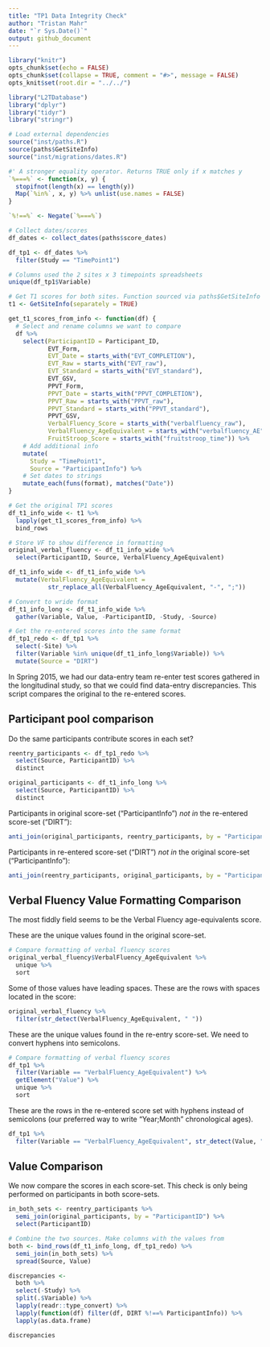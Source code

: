 ```yaml
---
title: "TP1 Data Integrity Check"
author: "Tristan Mahr"
date: "`r Sys.Date()`"
output: github_document
---
```


```r
library("knitr")
opts_chunk$set(echo = FALSE)
opts_chunk$set(collapse = TRUE, comment = "#>", message = FALSE)
opts_knit$set(root.dir = "../../")
```

```r
library("L2TDatabase")
library("dplyr")
library("tidyr")
library("stringr")

# Load external dependencies
source("inst/paths.R")
source(paths$GetSiteInfo)
source("inst/migrations/dates.R")

#' A stronger equality operator. Returns TRUE only if x matches y
`%===%` <- function(x, y) {
  stopifnot(length(x) == length(y))
  Map(`%in%`, x, y) %>% unlist(use.names = FALSE)
}

`%!==%` <- Negate(`%===%`)

# Collect dates/scores
df_dates <- collect_dates(paths$score_dates)

df_tp1 <- df_dates %>%
  filter(Study == "TimePoint1")

# Columns used the 2 sites x 3 timepoints spreadsheets
unique(df_tp1$Variable)

# Get T1 scores for both sites. Function sourced via paths$GetSiteInfo
t1 <- GetSiteInfo(separately = TRUE)

get_t1_scores_from_info <- function(df) {
  # Select and rename columns we want to compare
  df %>%
    select(ParticipantID = Participant_ID,
           EVT_Form,
           EVT_Date = starts_with("EVT_COMPLETION"),
           EVT_Raw = starts_with("EVT_raw"),
           EVT_Standard = starts_with("EVT_standard"),
           EVT_GSV,
           PPVT_Form,
           PPVT_Date = starts_with("PPVT_COMPLETION"),
           PPVT_Raw = starts_with("PPVT_raw"),
           PPVT_Standard = starts_with("PPVT_standard"),
           PPVT_GSV,
           VerbalFluency_Score = starts_with("verbalfluency_raw"),
           VerbalFluency_AgeEquivalent = starts_with("verbalfluency_AE"),
           FruitStroop_Score = starts_with("fruitstroop_time")) %>%
    # Add additional info
    mutate(
      Study = "TimePoint1",
      Source = "ParticipantInfo") %>%
    # Set dates to strings
    mutate_each(funs(format), matches("Date"))
}

# Get the original TP1 scores
df_t1_info_wide <- t1 %>%
  lapply(get_t1_scores_from_info) %>%
  bind_rows

# Store VF to show difference in formatting
original_verbal_fluency <- df_t1_info_wide %>% 
  select(ParticipantID, Source, VerbalFluency_AgeEquivalent)

df_t1_info_wide <- df_t1_info_wide %>% 
  mutate(VerbalFluency_AgeEquivalent = 
           str_replace_all(VerbalFluency_AgeEquivalent, "-", ";"))

# Convert to wride format
df_t1_info_long <- df_t1_info_wide %>%
  gather(Variable, Value, -ParticipantID, -Study, -Source)

# Get the re-entered scores into the same format
df_tp1_redo <- df_tp1 %>%
  select(-Site) %>%
  filter(Variable %in% unique(df_t1_info_long$Variable)) %>%
  mutate(Source = "DIRT")

```

In Spring 2015, we had our data-entry team re-enter test scores gathered in the
longitudinal study, so that we could find data-entry discrepancies. This script
compares the original to the re-entered scores.

## Participant pool comparison

Do the same participants contribute scores in each set?

```r
reentry_participants <- df_tp1_redo %>% 
  select(Source, ParticipantID) %>% 
  distinct

original_participants <- df_t1_info_long %>% 
  select(Source, ParticipantID) %>% 
  distinct
```

Participants in original score-set ("ParticipantInfo") *not in* the re-entered
score-set ("DIRT"):

```r
anti_join(original_participants, reentry_participants, by = "ParticipantID")
```

Participants in re-entered score-set ("DIRT") *not in* the original score-set 
("ParticipantInfo"):

```r
anti_join(reentry_participants, original_participants, by = "ParticipantID")
```

## Verbal Fluency Value Formatting Comparison

The most fiddly field seems to be the Verbal Fluency age-equivalents score.

These are the unique values found in the original score-set.

```r
# Compare formatting of verbal fluency scores
original_verbal_fluency$VerbalFluency_AgeEquivalent %>%
  unique %>%
  sort
```

Some of those values have leading spaces. These are the rows with spaces located
in the score:

```r
original_verbal_fluency %>% 
  filter(str_detect(VerbalFluency_AgeEquivalent, " "))
```

These are the unique values found in the re-entry score-set. We need to convert
hyphens into semicolons.

```r
# Compare formatting of verbal fluency scores
df_tp1 %>%
  filter(Variable == "VerbalFluency_AgeEquivalent") %>%
  getElement("Value") %>%
  unique %>%
  sort
```

These are the rows in the re-entered score set with hyphens instead of
semicolons (our preferred way to write "Year;Month" chronological ages).

```r
df_tp1 %>%
  filter(Variable == "VerbalFluency_AgeEquivalent", str_detect(Value, "-"))
```

## Value Comparison

We now compare the scores in each score-set. This check is only being performed
on participants in both score-sets.

```r

in_both_sets <- reentry_participants %>% 
  semi_join(original_participants, by = "ParticipantID") %>% 
  select(ParticipantID)

# Combine the two sources. Make columns with the values from
both <- bind_rows(df_t1_info_long, df_tp1_redo) %>%
  semi_join(in_both_sets) %>% 
  spread(Source, Value)

discrepancies <- 
  both %>%
  select(-Study) %>% 
  split(.$Variable) %>%
  lapply(readr::type_convert) %>%
  lapply(function(df) filter(df, DIRT %!==% ParticipantInfo)) %>% 
  lapply(as.data.frame)
```

```r
discrepancies
```


